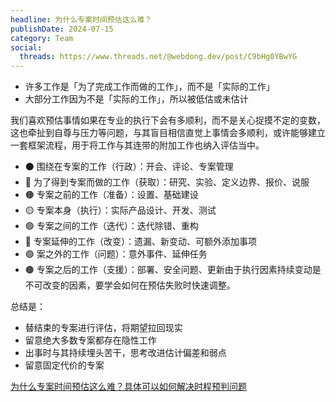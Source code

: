 ```yaml
---
headline: 为什么专案时间预估这么难？
publishDate: 2024-07-15
category: Team
social:
  threads: https://www.threads.net/@webdong.dev/post/C9bHg0YBwYG
---
```


- 许多工作是「为了完成工作而做的工作」，而不是「实际的工作」
- 大部分工作因为不是「实际的工作」，所以被低估或未估计

我们喜欢预估事情如果在专业的执行下会有多顺利，而不是关心捉摸不定的变数，这也牵扯到自尊与压力等问题，与其盲目相信直觉上事情会多顺利，或许能够建立一套框架流程，用于将工作与其连带的附加工作也纳入评估当中。

- ⚫ 围绕在专案的工作（行政）：开会、评论、专案管理
- 🔴 为了得到专案而做的工作（获取）：研究、实验、定义边界、报价、说服
- 🟠 专案之前的工作（准备）：设置、基础建设
- 🟡 专案本身（执行）：实际产品设计、开发、测试
- 🟢 专案之间的工作（迭代）：迭代除错、重构
- 🔵 专案延伸的工作（改变）：遗漏、新变动、可额外添加事项
- 🟣 案之外的工作（问题）：意外事件、延伸任务
- 🟤 专案之后的工作（支援）：部署、安全问题、更新由于执行因素持续变动是不可改变的因素，要学会如何在预估失败时快速调整。

总结是：

- 替结束的专案进行评估，将期望拉回现实
- 留意绝大多数专案都存在隐性工作
- 出事时与其持续埋头苦干，思考改进估计偏差和弱点
- 留意固定代价的专案

[为什么专案时间预估这么难？具体可以如何解决时程预判问题](https://www.webdong.dev/post/why-is-time-estimating-hard/)
